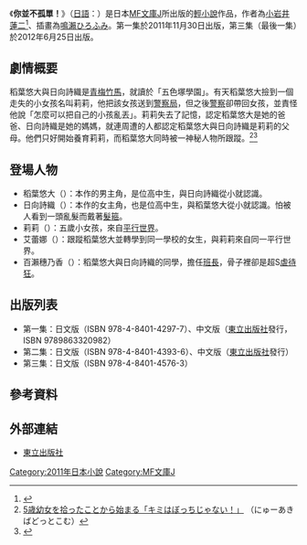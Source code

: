 {{Infobox animanga/Headerofja
|標題= 你並不孤單！
|圖像= Kimi wa botchi janai! Novel 1.jpg
|尺寸= 200px
|說明= 
|日文名稱= キミはぼっちじゃない!
|英文名稱= 
|kana= キミはぼっちじゃない!
|romaji= Kimi wa botchi janai!
|類型= [[奇幻|奇幻]]、[[喜劇|喜劇]]
}}
{{Infobox animanga/Novel
|輕小說= 是
|著者= [[小岩井蓮二|小岩井蓮二]]
|插圖= [[鳴瀨ひろふみ|鳴瀨ひろふみ]]
|出版社= {{flagicon|Japan}} [[MF文庫J|MF文庫J]]<br />{{flagicon|Taiwan}}[[東立出版社|東立出版社]]
|label= {{flagicon|Japan}} [[Media_Factory|Media Factory]]<br />{{flagicon|Taiwan}} 
|連載雜誌= 
|開始= 2011年11月
|結束=2012年6月
|冊數= {{flagicon|Japan}} 3冊（2012年6月） <br />{{flagicon|Taiwan}} 2冊（2013年9月）
}}
{{Infobox animanga/Footerofja}}
《'''你並不孤單！'''》（[[日語|日語]]：{{lang|ja|キミはぼっちじゃない!}}）是日本[[MF文庫J|MF文庫J]]所出版的[[輕小說|輕小說]]作品，作者為[[小岩井蓮二|小岩井蓮二]]<ref>{{cite news|title=インタビュー「ラノベの素」。小岩井蓮二先生「キミはぼっちじゃない！」|url=http://ln-news.com/archives/3456/%E3%82%A4%E3%83%B3%E3%82%BF%E3%83%93%E3%83%A5%E3%83%BC%E3%80%8C%E3%83%A9%E3%83%8E%E3%83%99%E3%81%AE%E7%B4%A0%E3%80%8D%E3%80%82%E5%B0%8F%E5%B2%A9%E4%BA%95%E8%93%AE%E4%BA%8C%E5%85%88%E7%94%9F%E3%80%8C/|publisher=ln-news.com|date=2011-11-21|accessdate=2014-04-19|archive-url=https://web.archive.org/web/20140419163454/http://ln-news.com/archives/3456/%E3%82%A4%E3%83%B3%E3%82%BF%E3%83%93%E3%83%A5%E3%83%BC%E3%80%8C%E3%83%A9%E3%83%8E%E3%83%99%E3%81%AE%E7%B4%A0%E3%80%8D%E3%80%82%E5%B0%8F%E5%B2%A9%E4%BA%95%E8%93%AE%E4%BA%8C%E5%85%88%E7%94%9F%E3%80%8C/|archive-date=2014-04-19|dead-url=yes}}</ref>、插畫為[[鳴瀨ひろふみ|鳴瀨ひろふみ]]。第一集於2011年11月30日出版，第三集（最後一集）於2012年6月25日出版。

==劇情概要==
稻葉悠大與日向詩織是[[青梅竹馬|青梅竹馬]]，就讀於「五色塚學園」。有天稻葉悠大撿到一個走失的小女孩名叫莉莉，他把該女孩送到[[警察局|警察局]]，但之後[[警察|警察]]卻帶回女孩，並責怪他說「怎麼可以把自己的小孩亂丟」。莉莉失去了記憶，認定稻葉悠大是她的爸爸、日向詩織是她的媽媽，就連周遭的人都認定稻葉悠大與日向詩織是莉莉的父母。他們只好開始養育莉莉，而稻葉悠大同時被一神秘人物所跟蹤。<ref>[http://www.new-akiba.com/archives/2011/11/5_404.html 5歳幼女を拾ったことから始まる「キミはぼっちじゃない！」] {{Wayback|url=http://www.new-akiba.com/archives/2011/11/5_404.html |date=20130311211404 }}（にゅーあきばどっとこむ）</ref><ref>{{Cite web |url=http://home.gamer.com.tw/creationDetail.php?sn=1942558 |title=【心得】因為這是緣份－「你並不孤單！」 |access-date=2013-04-15 |archive-url=https://web.archive.org/web/20160304070111/http://home.gamer.com.tw/creationDetail.php?sn=1942558 |archive-date=2016-03-04 |dead-url=no }}</ref>

==登場人物==
*稻葉悠大（{{lang|ja|稲葉 悠大}}）：本作的男主角，是位高中生，與日向詩織從小就認識。
*日向詩織（{{lang|ja|日向 しおり}}）：本作的女主角，也是位高中生，與稻葉悠大從小就認識。怕被人看到一頭亂髮而戴著[[髮箍|髮箍]]。
*莉莉（{{lang|ja|リリィ}}）：五歲小女孩，來自[[平行世界|平行世界]]。
*艾蕾娜（{{lang|ja|エレナ}}）：跟蹤稻葉悠大並轉學到同一學校的女生，與莉莉來自同一平行世界。
*百瀨穗乃香（{{lang|ja|百瀬 ほのか}}）：稻葉悠大與日向詩織的同學，擔任[[班長|班長]]，骨子裡卻是超S[[虐待狂|虐待狂]]。

==出版列表==
*第一集：日文版（ISBN 978-4-8401-4297-7）、中文版（[[東立出版社|東立出版社]]發行，ISBN 9789863320982）
*第二集：日文版（ISBN 978-4-8401-4393-6）、中文版（[[東立出版社|東立出版社]]發行）
*第三集：日文版（ISBN 978-4-8401-4576-3）

==參考資料==
{{reflist}}

==外部連結==
*{{zh-tw}}[https://web.archive.org/web/20130705060500/http://www.tongli.com.tw/xNovelDetail.aspx?t=5&BK=NA0066001 東立出版社]

{{DEFAULTSORT:Kimi}}
[[Category:2011年日本小說|Category:2011年日本小說]]
[[Category:MF文庫J|Category:MF文庫J]]